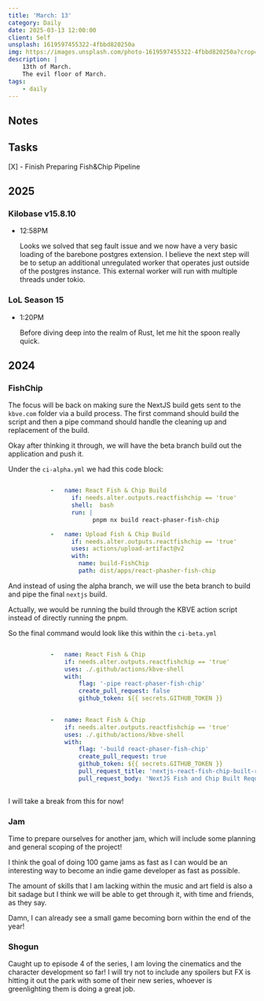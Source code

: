 ```yaml
---
title: 'March: 13'
category: Daily
date: 2025-03-13 12:00:00
client: Self
unsplash: 1619597455322-4fbbd820250a
img: https://images.unsplash.com/photo-1619597455322-4fbbd820250a?crop=entropy&cs=srgb&fm=jpg&ixid=MnwzNjM5Nzd8MHwxfHJhbmRvbXx8fHx8fHx8fDE2ODE3NDg2ODY&ixlib=rb-4.0.3&q=85
description: |
    13th of March.
    The evil floor of March.
tags:
    - daily
---
```


## Notes


## Tasks

[X] - Finish Preparing Fish&Chip Pipeline


## 2025

### Kilobase v15.8.10

-   12:58PM

    Looks we solved that seg fault issue and we now have a very basic loading of the barebone postgres extension.
    I believe the next step will be to setup an additional unregulated worker that operates just outside of the postgres instance.
    This external worker will run with multiple threads under tokio.

### LoL Season 15

-   1:20PM

    Before diving deep into the realm of Rust, let me hit the spoon really quick.
   
## 2024


### FishChip

The focus will be back on making sure the NextJS build gets sent to the `kbve.com` folder via a build process.
The first command should build the script and then a pipe command should handle the cleaning up and replacement of the build.

Okay after thinking it through, we will have the beta branch build out the application and push it.

Under the `ci-alpha.yml` we had this code block:

```yaml

            -   name: React Fish & Chip Build
                  if: needs.alter.outputs.reactfishchip == 'true'
                  shell:  bash
                  run: |
                        pnpm nx build react-phaser-fish-chip

            -   name: Upload Fish & Chip Build
                  if: needs.alter.outputs.reactfishchip == 'true'
                  uses: actions/upload-artifact@v2
                  with:
                    name: build-FishChip
                    path: dist/apps/react-phasher-fish-chip

```

And instead of using the alpha branch, we will use the beta branch to build and pipe the final `nextjs` build.

Actually, we would be running the build through the KBVE action script instead of directly running the pnpm.

So the final command would look like this within the `ci-beta.yml`

```yaml

            -   name: React Fish & Chip
                if: needs.alter.outputs.reactfishchip == 'true'
                uses: ./.github/actions/kbve-shell
                with:
                    flag: '-pipe react-phaser-fish-chip'
                    create_pull_request: false
                    github_token: ${{ secrets.GITHUB_TOKEN }}
            

            -   name: React Fish & Chip
                if: needs.alter.outputs.reactfishchip == 'true'
                uses: ./.github/actions/kbve-shell
                with:
                    flag: '-build react-phaser-fish-chip'
                    create_pull_request: true
                    github_token: ${{ secrets.GITHUB_TOKEN }}
                    pull_request_title: 'nextjs-react-fish-chip-built-request'
                    pull_request_body: 'NextJS Fish and Chip Built Request'
                

```

I will take a break from this for now!


### Jam

Time to prepare ourselves for another jam, which will include some planning and general scoping of the project!

I think the goal of doing 100 game jams as fast as I can would be an interesting way to become an indie game developer as fast as possible.

The amount of skills that I am lacking within the music and art field is also a bit sadage but I think we will be able to get through it, with time and friends, as they say.

Damn, I can already see a small game becoming born within the end of the year!


### Shogun

Caught up to episode 4 of the series, I am loving the cinematics and the character development so far!
I will try not to include any spoilers but FX is hitting it out the park with some of their new series, whoever is greenlighting them is doing a great job.

